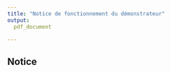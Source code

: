 ```yaml
---
title: "Notice de fonctionnement du démonstrateur"
output:
  pdf_document
    
---
```




## Notice


